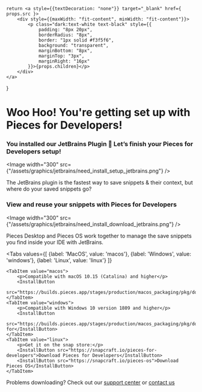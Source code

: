     return <a style={{textDecoration: "none"}} target="_blank" href={ props.src }>
        <div style={{maxWidth: "fit-content", minWidth: "fit-content"}}>
            <p class="dark:text-white text-black" style={{
                padding: "8px 20px",
                borderRadius: "8px",
                border: "1px solid #f3f5f6",
                background: "transparent",
                marginBottom: "8px",
                marginTop: "3px",
                marginRight: "16px"
            }}>{props.children}</p>
        </div>
    </a>
}

# Woo Hoo! You're getting set up with Pieces for Developers!

### You installed our JetBrains Plugin 🎉 Let’s finish your Pieces for Developers setup!

<Image width="300" src={"/assets/graphics/jetbrains/need_install_setup_jetbrains.png"} />

The JetBrains plugin is the fastest way to save snippets & their context, but where do your saved snippets go?

### View and reuse your snippets with Pieces for Developers

<Image width="300" src={"/assets/graphics/jetbrains/need_install_download_jetbrains.png"} />

Pieces Desktop and Pieces OS work together to manage the save snippets you find inside your IDE with JetBrains.

<Tabs
    values={[
        {label: 'MacOS', value: 'macos'},
        {label: 'Windows', value: 'windows'},
        {label: 'Linux', value: 'linux'}
    ]}
>
    <TabItem value="macos">
        <p>Compatible with macOS 10.15 (Catalina) and higher</p>
        <InstallButton
            src="https://builds.pieces.app/stages/production/macos_packaging/pkg/download">Download</InstallButton>
    </TabItem>
    <TabItem value="windows">
        <p>Compatible with Windows 10 version 1809 and higher</p>
        <InstallButton
            src="https://builds.pieces.app/stages/production/macos_packaging/pkg/download">Download for</InstallButton>
    </TabItem>
    <TabItem value="linux">
        <p>Get it on the snap store:</p>
        <InstallButton src="https://snapcraft.io/pieces-for-developers">Download Pieces for Developers</InstallButton>
        <InstallButton src="https://snapcraft.io/pieces-os">Download Pieces OS</InstallButton>
    </TabItem>
</Tabs>

Problems downloading? Check out our <a href="/support">support center</a> or <a href="mailto:support@pieces.app">contact us</a>
